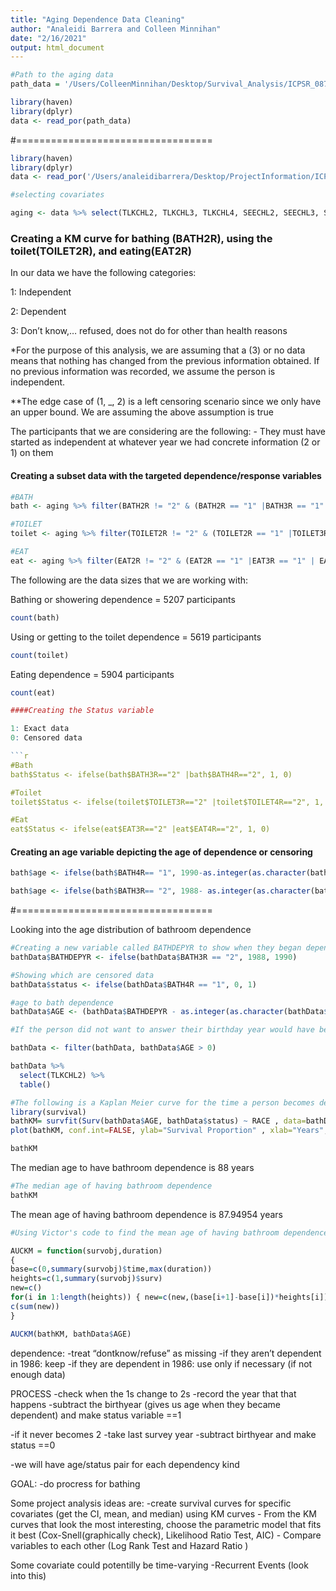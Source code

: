 ```yaml
---
title: "Aging Dependence Data Cleaning"
author: "Analeidi Barrera and Colleen Minnihan"
date: "2/16/2021"
output: html_document
---
```



```r
#Path to the aging data
path_data = '/Users/ColleenMinnihan/Desktop/Survival_Analysis/ICPSR_08719/DS0001/08719-0001-Data.por'
```

```r
library(haven)
library(dplyr)
data <- read_por(path_data)
```


#==================================

```r
library(haven)
library(dplyr)
data <- read_por('/Users/analeidibarrera/Desktop/ProjectInformation/ICPSR_08719/DS0001/08719-0001-Data.por')
```


```r
#selecting covariates

aging <- data %>% select(TLKCHL2, TLKCHL3, TLKCHL4, SEECHL2, SEECHL3, SEECHL4, MLCHL2R, MLCHL3R, MLCHL4R, CHLTME2R, CHLTME3R, CHLTME4R, WKSWORK2, WKSWORK3, WKSWORK4, MARSTAT2, MARSTAT3, MARSTAT4, DIFDRES2,DIFDRES3, DIFDRES4, BATH2R, BATH3R, BATH4R, TOILET2R, TOILET3R, TOILET4R, EAT2R, EAT3R, EAT4R, DIFPREP2, DIFPREP3, DIFPREP4, GET2R, GET3R, GET4R, DIFLTHW2, DIFLTHW3,  DIFLTHW4, DIFHSWK2, DIFHSWK3 , DIFHSWK4 , DIFTEL2 , DIFTEL3 , DIFTEL4,DIFMNY2, DIFMNY3, DIFMNY4, DIFSHOP2, DIFSHOP3, DIFSHOP4, DIFOUT2, DIFOUT3, DIFOUT4, DIFWALK2, DIFWALK3, DIFWALK4, BIRTHYR, RACER, SEX)

```



### Creating a KM curve for bathing (BATH2R), using the toilet(TOILET2R), and eating(EAT2R)

In our data we have the following categories:

1: Independent

2: Dependent

3: Don't know,... refused, does not do for other than health reasons


*For the purpose of this analysis, we are assuming that a (3) or no data means that nothing has changed from the previous information obtained. If no previous information was recorded, we assume the person is independent. 

**The edge case of (1, _, 2) is a left censoring scenario since we only have an upper bound. We are assuming the above assumption is true

The participants that we are considering are the following:
- They must have started as independent at whatever year we had concrete information (2 or 1) on them
 

#### Creating a subset data with the targeted dependence/response variables

```r
#BATH
bath <- aging %>% filter(BATH2R != "2" & (BATH2R == "1" |BATH3R == "1" | BATH4R == "1") & !(BATH3R == "2" & BATH4R == "1"))

#TOILET
toilet <- aging %>% filter(TOILET2R != "2" & (TOILET2R == "1" |TOILET3R == "1" | TOILET4R == "1") & !(TOILET3R == "2" & TOILET4R == "1"))

#EAT 
eat <- aging %>% filter(EAT2R != "2" & (EAT2R == "1" |EAT3R == "1" | EAT4R == "1") & !(EAT3R == "2" & EAT4R == "1"))

```


The following are the data sizes that we are working with:

Bathing or showering dependence = 5207 participants

```r
count(bath)
```

Using or getting to the toilet dependence = 5619 participants

```r
count(toilet)
```


Eating dependence = 5904 participants
```r
count(eat)

####Creating the Status variable

1: Exact data 
0: Censored data

```r
#Bath
bath$Status <- ifelse(bath$BATH3R=="2" |bath$BATH4R=="2", 1, 0)

#Toilet
toilet$Status <- ifelse(toilet$TOILET3R=="2" |toilet$TOILET4R=="2", 1, 0)

#Eat
eat$Status <- ifelse(eat$EAT3R=="2" |eat$EAT4R=="2", 1, 0)
```



#### Creating an age variable depicting the age of dependence or censoring


```r
bath$age <- ifelse(bath$BATH4R== "1", 1990-as.integer(as.character(bath$BIRTHYR)), ifelse(bath$BATH3R== "1", 1988 - as.integer(as.character(bath$BIRTHYR)), 1986 -as.integer(as.character(bath$BIRTHYR))))

bath$age <- ifelse(bath$BATH3R== "2", 1988- as.integer(as.character(bath$BIRTHYR)), ifelse(bath$BATH4R== "2", 1990-as.integer(as.character(bath$BIRTHYR)), bath$age))
```


#==================================

Looking into the age distribution of bathroom dependence

```r
#Creating a new variable called BATHDEPYR to show when they began dependent
bathData$BATHDEPYR <- ifelse(bathData$BATH3R == "2", 1988, 1990)
```


```r
#Showing which are censored data
bathData$status <- ifelse(bathData$BATH4R == "1", 0, 1)
```


```r
#age to bath dependence
bathData$AGE <- (bathData$BATHDEPYR - as.integer(as.character(bathData$BIRTHYR)))

#If the person did not want to answer their birthday year would have been 9999

bathData <- filter(bathData, bathData$AGE > 0) 
```



```r
bathData %>%
  select(TLKCHL2) %>%
  table()
```



```r
#The following is a Kaplan Meier curve for the time a person becomes dependent with taking a shower
library(survival)
bathKM= survfit(Surv(bathData$AGE, bathData$status) ~ RACE , data=bathData )
plot(bathKM, conf.int=FALSE, ylab="Survival Proportion" , xlab="Years", xlim = c(min(bathData$AGE), max(bathData$AGE)), ylim = c(0,1))

```


```r
bathKM
```


The median age to have bathroom dependence is 88 years
```r
#The median age of having bathroom dependence 
bathKM
```


The mean age of having bathroom dependence is 87.94954 years
```r
#Using Victor's code to find the mean age of having bathroom dependence

AUCKM = function(survobj,duration)
{
base=c(0,summary(survobj)$time,max(duration))
heights=c(1,summary(survobj)$surv)
new=c()
for(i in 1:length(heights)) { new=c(new,(base[i+1]-base[i])*heights[i]) }
c(sum(new))
}

AUCKM(bathKM, bathData$AGE)
```






dependence:
-treat "dontknow/refuse" as missing
-if they aren't dependent in 1986: keep
-if they are dependent in 1986: use only if necessary (if not enough data)

PROCESS
-check when the 1s change to 2s
-record the year that that happens
-subtract the birthyear (gives us age when they became dependent) and make status variable ==1

-if it never becomes 2
-take last survey year
-subtract birthyear and make status ==0

-we will have age/status pair for each dependency kind

GOAL:
-do procress for bathing


Some project analysis ideas are:
-create survival curves for specific covariates (get the CI, mean, and median) using KM curves
- From the KM curves that look the most interesting, choose the parametric model that fits it best (Cox-Snell(graphically check), Likelihood Ratio Test, AIC)
- Compare variables to each other (Log Rank Test and Hazard Ratio )


Some covariate could potentilly be time-varying
-Recurrent Events (look into this)
